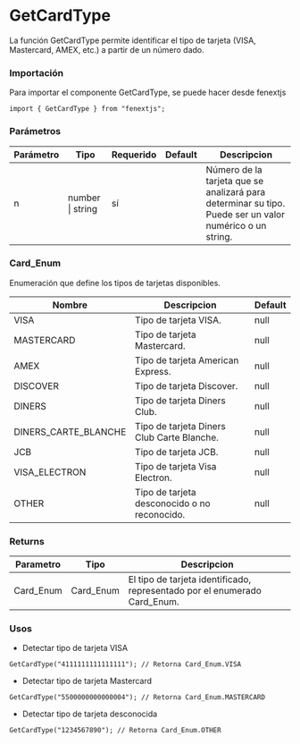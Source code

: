 # GetCardType

La función GetCardType permite identificar el tipo de tarjeta (VISA, Mastercard, AMEX, etc.) a partir de un número dado.

### Importación

Para importar el componente GetCardType, se puede hacer desde fenextjs

```tsx copy
import { GetCardType } from "fenextjs";
```

### Parámetros

| Parámetro | Tipo             | Requerido | Default | Descripcion                                                                                             |
| --------- | ---------------- | --------- | ------- | ------------------------------------------------------------------------------------------------------- |
| n         | number \| string | sí        |         | Número de la tarjeta que se analizará para determinar su tipo. Puede ser un valor numérico o un string. |

### Card_Enum

Enumeración que define los tipos de tarjetas disponibles.

| Nombre               | Descripcion                                  | Default |
| -------------------- | -------------------------------------------- | ------- |
| VISA                 | Tipo de tarjeta VISA.                        | null    |
| MASTERCARD           | Tipo de tarjeta Mastercard.                  | null    |
| AMEX                 | Tipo de tarjeta American Express.            | null    |
| DISCOVER             | Tipo de tarjeta Discover.                    | null    |
| DINERS               | Tipo de tarjeta Diners Club.                 | null    |
| DINERS_CARTE_BLANCHE | Tipo de tarjeta Diners Club Carte Blanche.   | null    |
| JCB                  | Tipo de tarjeta JCB.                         | null    |
| VISA_ELECTRON        | Tipo de tarjeta Visa Electron.               | null    |
| OTHER                | Tipo de tarjeta desconocido o no reconocido. | null    |

### Returns

| Parametro | Tipo      | Descripcion                                                               |
| --------- | --------- | ------------------------------------------------------------------------- |
| Card_Enum | Card_Enum | El tipo de tarjeta identificado, representado por el enumerado Card_Enum. |

### Usos

- Detectar tipo de tarjeta VISA

```tsx copy
GetCardType("4111111111111111"); // Retorna Card_Enum.VISA
```

- Detectar tipo de tarjeta Mastercard

```tsx copy
GetCardType("5500000000000004"); // Retorna Card_Enum.MASTERCARD
```

- Detectar tipo de tarjeta desconocida

```tsx copy
GetCardType("1234567890"); // Retorna Card_Enum.OTHER
```
